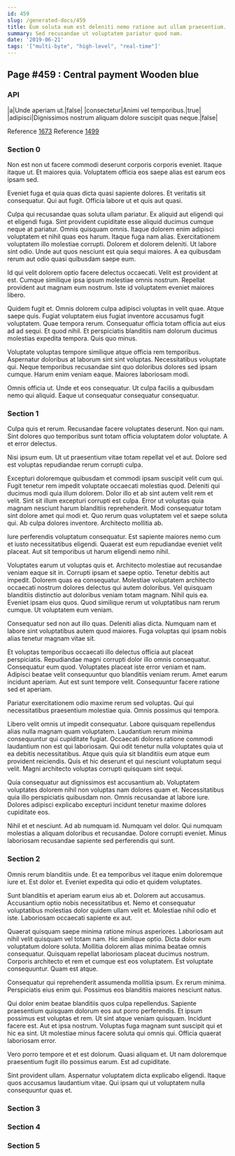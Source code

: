 ```yaml
---
id: 459
slug: /generated-docs/459
title: Eum soluta eum est deleniti nemo ratione aut ullam praesentium.
summary: Sed recusandae ut voluptatem pariatur quod nam.
date: '2019-06-21'
tags: '["multi-byte", "high-level", "real-time"]'
---
```


## Page #459 : Central payment Wooden blue
### API

|a|Unde aperiam ut.|false|
|consectetur|Animi vel temporibus.|true|
|adipisci|Dignissimos nostrum aliquam dolore suscipit quas neque.|false|

Reference [1673](/generated-docs/1673)
Reference [1499](/generated-docs/1499)


### Section 0
Non est non ut facere commodi deserunt corporis corporis eveniet. Itaque itaque ut. Et maiores quia. Voluptatem officia eos saepe alias est earum eos ipsam sed.
 Eveniet fuga et quia quas dicta quasi sapiente dolores. Et veritatis sit consequatur. Qui aut fugit. Officia labore ut et quis aut quasi.
 Culpa qui recusandae quas soluta ullam pariatur. Ex aliquid aut eligendi qui et eligendi fuga. Sint provident cupiditate esse aliquid ducimus cumque neque at pariatur. Omnis quisquam omnis. Itaque dolorem enim adipisci voluptatem et nihil quas eos harum.
Itaque fuga nam alias. Exercitationem voluptatem illo molestiae corrupti. Dolorem et dolorem deleniti. Ut labore sint odio. Unde aut quos nesciunt est quia sequi maiores. A ea quibusdam rerum aut odio quasi quibusdam saepe eum.
 Id qui velit dolorem optio facere delectus occaecati. Velit est provident at est. Cumque similique ipsa ipsum molestiae omnis nostrum. Repellat provident aut magnam eum nostrum. Iste id voluptatem eveniet maiores libero.
 Quidem fugit et. Omnis dolorem culpa adipisci voluptas in velit quae. Atque saepe quis. Fugiat voluptatem eius fugiat inventore accusamus fugit voluptatem. Quae tempora rerum. Consequatur officia totam officia aut eius ad ad sequi.
Et quod nihil. Et perspiciatis blanditiis nam dolorum ducimus molestias expedita tempora. Quis quo minus.
 Voluptate voluptas tempore similique atque officia rem temporibus. Aspernatur doloribus at laborum sint sint voluptas. Necessitatibus voluptate qui. Neque temporibus recusandae sint quo doloribus dolores sed ipsam cumque. Harum enim veniam eaque. Maiores laboriosam modi.
 Omnis officia ut. Unde et eos consequatur. Ut culpa facilis a quibusdam nemo qui aliquid. Eaque ut consequatur consequatur consequatur.
### Section 1
Culpa quis et rerum. Recusandae facere voluptates deserunt. Non qui nam. Sint dolores quo temporibus sunt totam officia voluptatem dolor voluptate. A et error delectus.
 Nisi ipsum eum. Ut ut praesentium vitae totam repellat vel et aut. Dolore sed est voluptas repudiandae rerum corrupti culpa.
 Excepturi doloremque quibusdam et commodi ipsam suscipit velit cum qui. Fugit tenetur rem impedit voluptate occaecati molestias quod. Deleniti qui ducimus modi quia illum dolorem. Dolor illo et ab sint autem velit rem et velit.
Sint sit illum excepturi corrupti est culpa. Error ut voluptas quia magnam nesciunt harum blanditiis reprehenderit. Modi consequatur totam sint dolore amet qui modi et. Quo rerum quas voluptatem vel et saepe soluta qui. Ab culpa dolores inventore. Architecto mollitia ab.
 Iure perferendis voluptatum consequatur. Est sapiente maiores nemo cum et iusto necessitatibus eligendi. Quaerat est eum repudiandae eveniet velit placeat. Aut sit temporibus ut harum eligendi nemo nihil.
 Voluptates earum ut voluptas quis et. Architecto molestiae aut recusandae veniam eaque sit in. Corrupti ipsam et saepe optio. Tenetur debitis aut impedit. Dolorem quas ea consequatur.
Molestiae voluptatem architecto occaecati nostrum dolores delectus qui autem doloribus. Vel quisquam blanditiis distinctio aut doloribus veniam totam magnam. Nihil quis ea. Eveniet ipsam eius quos. Quod similique rerum ut voluptatibus nam rerum cumque. Ut voluptatem eum veniam.
 Consequatur sed non aut illo quas. Deleniti alias dicta. Numquam nam et labore sint voluptatibus autem quod maiores. Fuga voluptas qui ipsam nobis alias tenetur magnam vitae sit.
 Et voluptas temporibus occaecati illo delectus officia aut placeat perspiciatis. Repudiandae magni corrupti dolor illo omnis consequatur. Consequatur eum quod. Voluptates placeat iste error veniam et nam. Adipisci beatae velit consequuntur quo blanditiis veniam rerum.
Amet earum incidunt aperiam. Aut est sunt tempore velit. Consequuntur facere ratione sed et aperiam.
 Pariatur exercitationem odio maxime rerum sed voluptas. Qui qui necessitatibus praesentium molestiae quia. Omnis possimus qui tempora.
 Libero velit omnis ut impedit consequatur. Labore quisquam repellendus alias nulla magnam quam voluptatem. Laudantium rerum minima consequuntur qui cupiditate fugiat. Occaecati dolores ratione commodi laudantium non est qui laboriosam.
Qui odit tenetur nulla voluptates quia ut ea debitis necessitatibus. Atque quis quia sit blanditiis eum atque eum provident reiciendis. Quis et hic deserunt et qui nesciunt voluptatum sequi velit. Magni architecto voluptas corrupti quisquam sint sequi.
 Quia consequatur aut dignissimos est accusantium ab. Voluptatem voluptates dolorem nihil non voluptas nam dolores quam et. Necessitatibus quia illo perspiciatis quibusdam non. Omnis recusandae at labore iure. Dolores adipisci explicabo excepturi incidunt tenetur maxime dolores cupiditate eos.
 Nihil et et nesciunt. Ad ab numquam id. Numquam vel dolor. Qui numquam molestias a aliquam doloribus et recusandae. Dolore corrupti eveniet. Minus laboriosam recusandae sapiente sed perferendis qui sunt.
### Section 2
Omnis rerum blanditiis unde. Et ea temporibus vel itaque enim doloremque iure et. Est dolor et. Eveniet expedita qui odio et quidem voluptates.
 Sunt blanditiis et aperiam earum eius ab et. Dolorem aut accusamus. Accusantium optio nobis necessitatibus et. Nemo et consequatur voluptatibus molestias dolor quidem ullam velit et. Molestiae nihil odio et iste. Laboriosam occaecati sapiente ex aut.
 Quaerat quisquam saepe minima ratione minus asperiores. Laboriosam aut nihil velit quisquam vel totam nam. Hic similique optio.
Dicta dolor eum voluptatum dolore soluta. Mollitia dolorem alias minima beatae omnis consequatur. Quisquam repellat laboriosam placeat ducimus nostrum. Corporis architecto et rem et cumque est eos voluptatem. Est voluptate consequuntur. Quam est atque.
 Consequatur qui reprehenderit assumenda mollitia ipsum. Ex rerum minima. Perspiciatis eius enim qui. Possimus eos blanditiis maiores nesciunt natus.
 Qui dolor enim beatae blanditiis quos culpa repellendus. Sapiente praesentium quisquam dolorum eos aut porro perferendis. Et ipsum possimus est voluptas et rem.
Ut sint atque veniam quisquam. Incidunt facere est. Aut et ipsa nostrum. Voluptas fuga magnam sunt suscipit qui et hic ea sint. Ut molestiae minus facere soluta qui omnis qui. Officia quaerat laboriosam error.
 Vero porro tempore et et est dolorum. Quasi aliquam et. Ut nam doloremque praesentium fugit illo possimus earum. Est ad cupiditate.
 Sint provident ullam. Aspernatur voluptatem dicta explicabo eligendi. Itaque quos accusamus laudantium vitae. Qui ipsam qui ut voluptatem nulla consequuntur quas et.
### Section 3

### Section 4

### Section 5

